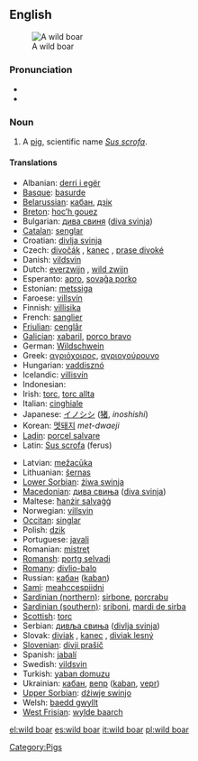 {{wikipedia}}
==English==
[[Image:Zwijntje.JPG|thumb|A wild boar]]

===Pronunciation===
* {{IPA|/'waɪldˈbɔʊɽ/}}
* {{audio|en-uk-wild boar.ogg|Audio (UK)}}

===Noun===
{{en-noun|sg=[[wild]] [[boar]]}}

# A [[pig]], scientific name ''[[Sus scrofa]]''.

====Translations====
{{trans-top|pig}}
* Albanian: [[derri i egër]]
* [[Basque]]: [[basurde]]
* [[Belarussian]]: [[кабан]], [[дзік]]
* [[Breton]]: [[hoc’h gouez]]
* Bulgarian: [[дива свиня]] ([[diva svinja]])
* [[Catalan]]: [[senglar]]
* Croatian: [[divlja svinja]]
* Czech: [[divočák]] {{m}}, [[kanec]] {{m}}, [[prase divoké]]
* Danish: [[vildsvin]]
* Dutch: [[everzwijn]] {{n}}, [[wild zwijn]] {{n}}
* Esperanto: [[apro]], [[sovaĝa porko]]
* Estonian: [[metssiga]]
* Faroese: [[villsvín]]
* Finnish: [[villisika]]
* French: [[sanglier]] {{m}}
* [[Friulian]]: [[cenglâr]]
* [[Galician]]: [[xabaril]], [[porco bravo]] {{m}}
* German: [[Wildschwein]] {{n}}
* Greek: [[αγριόχοιρος]], [[αγριογούρουνο]] '' ''
* Hungarian: [[vaddisznó]]
* Icelandic: [[villisvín]]
* Indonesian: [[]]
* Irish: [[torc]], [[torc allta]]
* Italian: [[cinghiale]] {{m}}
* Japanese: [[イノシシ]] ([[猪]], ''inoshishi'')
* Korean: [[멧돼지]] ''met-dwaeji''
* [[Ladin]]: [[porcel salvare]]
* Latin: [[Sus scrofa]] (ferus)
{{trans-mid}}
* Latvian: [[mežacūka]]
* Lithuanian: [[šernas]]
* [[Lower Sorbian]]: [[źiwa swinja]]
* [[Macedonian]]: [[дива свиња]] ([[diva svinja]])
* Maltese: [[ħanżir salvaġġ]]
* Norwegian: [[villsvin]]
* [[Occitan]]: [[singlar]]
* Polish: [[dzik]] '' ''
* Portuguese: [[javali]]
* Romanian: [[mistreţ]]
* [[Romansh]]: [[portg selvadi]]
* [[Romany]]: [[divlio-balo]] {{m}}
* Russian: [[кабан]] ([[kaban]]) '' ''
* [[Sami]]: [[meahccespiidni]]
* [[Sardinian (northern)]]: [[sirbone]], [[porcrabu]] {{m}}
* [[Sardinian (southern)]]: [[sriboni]], [[mardi de sirba]]
* [[Scottish]]: [[torc]]
* Serbian: [[дивљa свиња]] ([[divlja svinja]])
* Slovak: [[diviak]] {{m}}, [[kanec]] {{m}}, [[diviak lesný]]
* [[Slovenian]]: [[divji prašič]]
* Spanish: [[jabalí]] {{m}}
* Swedish: [[vildsvin]]
* Turkish: [[yaban domuzu]]
* Ukrainian: [[кабан]], [[вепр]] ([[kaban]], [[vepr]])
* [[Upper Sorbian]]: [[dźiwje swinjo]]
* Welsh: [[baedd gwyllt]]
* [[West Frisian]]: [[wylde baarch]]
{{trans-bottom}}

{{commons}}

[[Category:Pigs]]

[[el:wild boar]]
[[es:wild boar]]
[[it:wild boar]]
[[pl:wild boar]]